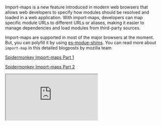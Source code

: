 Import-maps is a new feature introduced in modern web browsers that allows web developers to specify how modules should be resolved and loaded in a web application. With import-maps, developers can map specific module URLs to different URLs or aliases, making it easier to manage dependencies and load modules from third-party sources.

Import-maps are supported in most of the major browsers at the moment. But, you can polyfill it by using [es-modue-shims](https://github.com/guybedford/es-module-shims). You can read more about `import-map` in this detailed blogposts by mozilla team

[Spidermonkey Import-maps Part 1](https://spidermonkey.dev/blog/2023/02/23/javascript-import-maps-part-1-introduction.html)

[Spidermonkey Import-maps Part 2](https://spidermonkey.dev/blog/2023/02/23/javascript-import-maps-part-1-introduction.html)

<iframe
  style={{ width: '100%', height: '500px' }}
  src="https://caniuse.com/import-maps"
/>

Deno has [embraced](https://deno.land/manual@v1.31.0/basics/import_maps#import-maps) import-maps in its core and now supports them by default, providing users with more control over dependencies used in their projects. Furthermore, Deno supports loading modules from **`http`** URLs, which enhances the usefulness of **`import-map`**. Users can now load their modules from any source and use them as **`bare module specifiers`** in their projects. Personally, I have always been a huge fan of loading modules from CDNs due to the numerous benefits they offer, such as reducing disk space consumption.

<br />
However, NodeJS users need not despair just yet. NodeJS is experimenting with loading modules from external URLs behind a flag.
NodeJS custom loaders are also a powerful feature in themselves, offering an elegant API to hook into Node's resolution algorithm and load content on demand.
Let’s put together a custom NodeJS loader using the
<a href="https://github.com/jspm/import-map">
  @jspm/import-map
</a> package and run an express-based server for serving some random facts.
<br />
<br />

You can create your own import-map for the use-case using jspm’s online [generator](https://generator.jspm.io/#Dck7DoAgDADQDuzew4QGiBpHrtIAfqIFUhg8vqzvzQpATbnEpG+uRbpmqhAueh+/okMD6auSWvML2h0dcJGTsrdozUihHAvrg0JvwwxuP7RqwYFRAA) or using [jspm-cli](https://github.com/jspm/jspm). If you are using cli, you can install it globally using

```bash
npm install -g jspm
```

And inside the folder, run the following command to generate the import-map

```bash
jspm install express morga chalk random-facts -o node.importmap -e module,production,node
```

The `-e` variable should be set to `node` so that if any browser packages are using built-ins like `proces` or `fs`, they will be mapped to `node:process` or `node:fs`. We can then proceed to quickly assemble a Node.js loader.

<br />

## Loader

```jsx
export const resolve = async (specfier, context, nextResolve) => {
  return nextResolve(specifier);
};
```

Let's break down the necessary steps for this process:

- **`specifier`** is the **`bare module`** that Node.js is attempting to resolve.
- **`context`** provides us with the data of the parent module that is attempting to load the **`specifier`**. This plays a vital role in ensuring that the appropriate module is loaded, taking into account any **[scopes](https://github.com/WICG/import-maps#scope)** specified in the import-maps.
- **`nextResolve`** is a callback that we can use to instruct the resolution algorithm where to check for the resolved module for loading.

The process is quite similar to writing plugins for tools such as Vite, Rollup, or esbuild. For a more detailed explanation of loaders, refer to the Node.js **[documentation](https://nodejs.org/api/esm.html#resolvespecifier-context-nextresolve)**. We need to perform the action in two stages: first, resolve the specifier from the **`import-map`** itself, and second, fetch the module from the HTTP URL and save it in a temporary cache.

### Resolving module from the import-map <a id="resolving_modules" href="#resolving_modules">#</a>

```jsx
const importmap = new ImportMap({
  rootUrl: import.meta.url,
  map: existsSync(nodeImportMapPath)
    ? JSON.parse(readFileSync(nodeImportMapPath, { encoding: 'utf8' }))
    : {}
});

export const resolve = async (specifier, context, nextResolve) => {
  if (!context.parentURL || !nodeImportMapPath) {
    return nextResolve(specifier);
  }

  try {
    const modulePathFromMap = importmap.resolve(
      specifier,
      cacheMap.get(context.parentURL) || context.parentURL
    );
    const moduleCachePath = await parseModule(specifier, modulePathFromMap);
    return nextResolve(moduleCachePath);
  } catch (error) {
    console.log(error);
  }

  return nextResolve(specifier);
};
```

After creating the **`node.importmap`**file, we load it into the loader and pass it to the **`ImportMap`**utility from **`@jspm/generator`**. This utility is a powerful tool that simplifies import-map handling.

### Loading module from URL

```jsx
const moduleURL = new URL(modulePathToFetch);
const [, packageName, version, filePath] = moduleURL.pathname.match(
  extractPackageNameAndVersion
);
console.log(`${packageName}@${version}`);
const cachePath = join(cache, `${packageName}@${version}`, filePath);
cacheMap.set(`file://${cachePath}`, modulePathToFetch);

if (existsSync(cachePath)) {
  return cachePath;
}

const code = await (await fetch(modulePathToFetch)).text();
ensureFileSync(cachePath);
writeFileSync(cachePath, code);
```

Using the **`ImportMap`**utility from the previous step, we can parse the http URL load. For example, if the specifier is "express", the **`importmap.resolve`**function will return **`https://ga.jspm.io/npm:express@4.18.2/index.js`** . We can then make a simple fetch call to load the module from the CDN and save it in a **`.cache`**folder. You can find the complete loader code at https://github.com/jspm/node-importmap-http-loader

And that's it! You now have a quick custom loader to support import-maps in Node.js. You can try out the loader with this CodeSandbox example.

Putting together and experimenting with this Node.js loader was a fun and rewarding experience. It allowed us to explore the use of HTTP URLs and import-maps in Node.js, and gain a deeper understanding of how custom loaders work in the Node.js ecosystem.

<img
  src={require('../../assets/csb-screenshot.png')}
  style={{ width: '100%' }}
/>

Link for [Codesandbox &#8227;](https://codesandbox.io/p/github/JayaKrishnaNamburu/import-maps-nodejs/main?file=%2Fsrc%2Findex.ts&selection=%5B%7B%22endColumn%22%3A1%2C%22endLineNumber%22%3A28%2C%22startColumn%22%3A1%2C%22startLineNumber%22%3A28%7D%5D&workspace=%257B%2522activeFileId%2522%253A%2522clf2odt9l0005g5fw1aeyehxn%2522%252C%2522openFiles%2522%253A%255B%2522%252Fsrc%252Findex.ts%2522%255D%252C%2522sidebarPanel%2522%253A%2522EXPLORER%2522%252C%2522gitSidebarPanel%2522%253A%2522COMMIT%2522%252C%2522spaces%2522%253A%257B%2522clf2odutt000e3b6hskmy2d9z%2522%253A%257B%2522key%2522%253A%2522clf2odutt000e3b6hskmy2d9z%2522%252C%2522name%2522%253A%2522Default%2522%252C%2522devtools%2522%253A%255B%257B%2522type%2522%253A%2522PREVIEW%2522%252C%2522taskId%2522%253A%2522start%2522%252C%2522port%2522%253A3000%252C%2522key%2522%253A%2522clf2p6wa900hp3b6hqmzom2ub%2522%252C%2522isMinimized%2522%253Afalse%257D%252C%257B%2522type%2522%253A%2522TASK_LOG%2522%252C%2522taskId%2522%253A%2522start%2522%252C%2522key%2522%253A%2522clf2p6r7i00ec3b6h1ze6evvb%2522%252C%2522isMinimized%2522%253Afalse%257D%255D%257D%257D%252C%2522currentSpace%2522%253A%2522clf2odutt000e3b6hskmy2d9z%2522%252C%2522spacesOrder%2522%253A%255B%2522clf2odutt000e3b6hskmy2d9z%2522%255D%252C%2522hideCodeEditor%2522%253Afalse%257D) template

<button style={{ 
    background: 'var(--dl-color-custom-foreground)',
    color: 'var(--dl-color-custom-main-background)',
    fontWeight: 'bold',
    marginBottom: '8px',
    borderRadius: '6px',
    height: '30px'
  }} 
  onClick={() => {
  const frame = document.getElementById('import-map-frame')
  frame.src = frame.src
}}>Reload</button>

<iframe
  id="import-map-frame"
  src="https://jg6c9o-3000.csb.app"
  style={{ width: '100%', height: '200px', background: 'white' }}
/>



### Disk usage

The amount of disk usage for `node_modules` vs the `.cache` is quite significant. As import-maps are so granular to control the dependencies that are actually needed for the project to run. The above example takes around **1.3MB** in dependencies to run a simple express server. You can check by running

```bash
> du -sh .cache
```

If the same modules are downloaded from `npm` the size of `node_modules` is around **157MB.** You can check the same using

```bash
> du -sh node_modules --exclude=@jspm/import-map --exclude=node-fetch  --exclude=fs-extra
```

PS: `@jspm/import-map`, `node-fetch` and `fs-extra` are the deps from the `loader` itself

### Links

- Template for ImportMaps with Nodejs [&#8227;](https://github.com/JayaKrishnaNamburu/import-maps-nodejs)
- Repository for Loader [&#8227;](https://github.com/jspm/node-importmap-http-loader)
